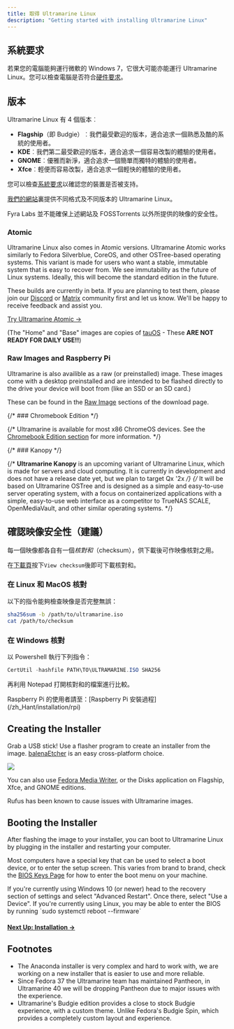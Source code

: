 ---
title: 取得 Ultramarine Linux
description: "Getting started with installing Ultramarine Linux"
---


## 系統要求

若果您的電腦能夠運行微軟的 Windows 7，它很大可能亦能運行 Ultramarine Linux。您可以檢查電腦是否符合[硬件要求](/zh_Hant/hardware/requirements)。

## 版本

Ultramarine Linux 有 4 個版本︰

- **Flagship**（即 Budgie）︰我們最受歡迎的版本，適合追求一個熟悉及酷的系統的使用者。
- **KDE**︰我們第二最受歡迎的版本，適合追求一個容易改製的體驗的使用者。
- **GNOME**︰優雅而新淨，適合追求一個簡單而獨特的體驗的使用者。
- **Xfce**︰輕便而容易改製，適合追求一個輕快的體驗的使用者。

您可以檢查[系統要求](/zh_Hant/hardware/requirements)以確認您的裝置是否被支持。

[我們的網站](https://ultramarine-linux.org)裏提供不同格式及不同版本的 Ultramarine Linux。

<Alert type="warning">
  Fyra Labs 並不能確保上述網站及 FOSSTorrents 以外所提供的映像的安全性。
</Alert>

### Atomic

Ultramarine Linux also comes in Atomic versions. Ultramarine Atomic works similarly to Fedora Silverblue, CoreOS, and other OSTree-based operating systems. This variant is made for users who want a stable, immutable system that is easy to recover from.
We see immutability as the future of Linux systems. Ideally, this will become the standard edition in the future.

These builds are currently in beta. If you are planning to test them, please join our [Discord](https://discord.gg/5fdPuxTg5Q) or [Matrix](https://matrix.to/#/#hub:fyralabs.com) community first and let us know. We'll be happy to receive feedback and assist you.

[Try Ultramarine Atomic →](https://nightly.link/Ultramarine-Linux/ostree-config/workflows/ci-isos.yaml/main?preview)

(The "Home" and "Base" images are copies of [tauOS](https://tauos.co) - These **ARE NOT READY FOR DAILY USE!!**)

### Raw Images and Raspberry Pi

Ultramarine is also availible as a raw (or preinstalled) image. These images come with a desktop preinstalled and are intended to be flashed directly to the drive your device will boot from (like an SSD or an SD card.)

These can be found in the [Raw Image](https://images.fyralabs.com/images/ultramarine/40/) sections of the download page.

{/* ### Chromebook Edition */}

{/* Ultramarine is available for most x86 ChromeOS devices. See the [Chromebook Edition section](/en/chromebook/chromebook) for more information. */}

{/* ### Kanopy */}

{/* **Ultramarine Kanopy** is an upcoming variant of Ultramarine Linux, which is made for servers and cloud computing. It is currently in development and does not have a release date yet, but we plan to target Qx '2x */}
{/* It will be based on Ultramarine OSTree and is designed as a simple and easy-to-use server operating system, with a focus on containerized applications with a simple, easy-to-use web interface as a competitor to TrueNAS SCALE, OpenMediaVault, and other similar operating systems. */}

## 確認映像安全性（建議）

每一個映像都各自有一個*核對和*（checksum），供下載後可作映像核對之用。

在[下載頁](https://ultramarine-linux.org/download/)按下`View checksum`後即可下載核對和。

### 在 Linux 和 MacOS 核對

以下的指令能夠檢查映像是否完整無誤：

```bash
sha256sum -b /path/to/ultramarine.iso
cat /path/to/checksum
```

### 在 Windows 核對

以 Powershell 執行下列指令：

```powershell
CertUtil -hashfile PATH\TO\ULTRAMARINE.ISO SHA256
```
再利用 Notepad 打開核對和的檔案進行比較。

<Alert type="info">
  Raspberry Pi 的使用者請至：[Raspberry Pi 安裝過程](/zh_Hant/installation/rpi)
</Alert>

## Creating the Installer

Grab a USB stick! Use a flasher program to create an installer from the image. [balenaEtcher](https://www.balena.io/etcher/) is an easy cross-platform choice.

![](/assets/balenaetcher.png)

You can also use [Fedora Media Writer](https://github.com/FedoraQt/MediaWriter), or the Disks application on Flagship, Xfce, and GNOME editions.

<Alert type="info">
  Rufus has been known to cause issues with Ultramarine images.
</Alert>

## Booting the Installer

After flashing the image to your installer, you can boot to Ultramarine Linux by plugging in the installer and restarting your computer.

Most computers have a special key that can be used to select a boot device, or to enter the setup screen. This varies from brand to brand, check the [BIOS Keys Page](/en/hardware/bioskeys) for how to enter the boot menu on your machine.

<Alert type="info">
  If you're currently using Windows 10 (or newer) head to the recovery section
  of settings and select "Advanced Restart". Once there, select "Use a Device".
</Alert>

<Alert type="info">
  If you're currently using Linux, you may be able to enter the BIOS by running
  `sudo systemctl reboot --firmware`
</Alert>

#### [Next Up: Installation →](/en/installation/installation)

## Footnotes

- The Anaconda installer is very complex and hard to work with, we are working on a new installer that is easier to use and more reliable.
- Since Fedora 37 the Ultramarine team has maintained Pantheon, in Ultramarine 40 we will be dropping Pantheon due to major issues with the experience.
- Ultramarine's Budgie edition provides a close to stock Budgie experience, with a custom theme. Unlike Fedora's Budgie Spin, which provides a completely custom layout and experience.
